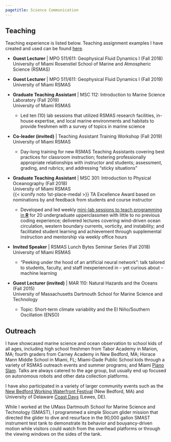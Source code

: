 ```yaml
---
pagetitle: Science Communication
---
```


## Teaching

Teaching experience is listed below. Teaching assignment examples I have created and used can be found [here](https://github.com/mdgrossi/code-samples/tree/master/teaching_hw_examples).

- **Guest Lecturer** | MPO 511/611: Geophysical Fluid Dynamics I (Fall 2018) <br> University of Miami Rosenstiel School of Marine and Atmospheric Science (RSMAS)

- **Guest Lecturer** | MPO 511/611: Geophysical Fluid Dynamics I (Fall 2019) <br> University of Miami RSMAS

- **Graduate Teaching Assistant** | MSC 112: Introduction to Marine Science Laboratory (Fall 2019) <br> University of Miami RSMAS
  - Led ten (10) lab sessions that utilized RSMAS research facilities, in-house expertise, and local marine environments and habitats to provide freshmen with a survey of topics in marine science

- **Co-leader (invited)** | Teaching Assistant Training Workshop (Fall 2019) <br> University of Miami RSMAS
  - Day-long training for new RSMAS Teaching Assistants covering best practices for classroom instruction; fostering professionally appropriate relationships with instructor and students; assessment, grading, and rubrics; and addressing "sticky situations"

- **Graduate Teaching Assistant** | MSC 301: Introduction to Physical Oceanography (Fall 2018) <br> University of Miami RSMAS <br> {{< iconify noto 1st-place-medal >}} TA Excellence Award based on nominations by and feedback from students and course instructor
  - Developed and led weekly [mini-lab sessions to teach programming in **R**](https://github.com/mdgrossi/code-samples/tree/master/teaching_hw_examples) for 20 undergraduate upperclassmen with little to no previous coding experience; delivered lectures covering wind-driven ocean circulation, western boundary currents, vorticity, and instability; and facilitated student learning and achievement through supplemental instruction and mentorship via weekly office hours

- **Invited Speaker** | RSMAS Lunch Bytes Seminar Series (Fall 2018) <br> University of Miami RSMAS
  - "Peeking under the hood of an artificial neural network": talk tailored to students, faculty, and staff inexperienced in -- yet curious about -- machine learning

- **Guest Lecturer (invited)** | MAR 110: Natural Hazards and the Oceans (Fall 2015) <br> University of Massachusetts Dartmouth School for Marine Science and Technology
  - Topic: Short-term climate variability and the El Niño/Southern Oscillation (ENSO)

## Outreach

I have showcased marine science and ocean observation to school kids of all ages, including high school freshmen from Tabor Academy in Marion, MA; fourth graders from Carney Academy in New Bedford, MA; Horace Mann Middle School in Miami, FL; Miami-Dade Public School kids through a variety of RSMAS outreach events and summer programs; and Miami [Piano Slam](https://www.pianoslam.org/){target="_blank"}. Talks are always catered to the age group, but usually end up focused on autonomous robots and other data collection platforms.

I have also participated in a variety of larger community events such as the [New Bedford Working Waterfront Festival](https://fishingheritagecenter.org/working-waterfront-festival/){target="_blank"} (New Bedford, MA) and University of Delaware [Coast Days](https://www.udel.edu/academics/colleges/ceoe/community/coastday/){target="_blank"} (Lewes, DE).

While I worked at the UMass Dartmouth School for Marine Science and Technology (SMAST), I programmed a simple Slocum glider mission that directed the glider to dive and resurface in the 90,000 gallon SMAST instrument test tank to demonstrate its behavior and bouyancy-driven motion while visitors could watch from the overhead platforms or through the viewing windows on the sides of the tank.